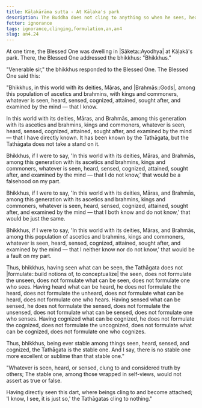 ```yaml
---
title: Kāḷakārāma sutta - At Kāḷaka's park
description: The Buddha does not cling to anything so when he sees, hears, senses, or cognizes, he does not formulate the seen, the unseen, what can be seen, or one who sees. He does not formulate the heard, the unheard, what can be heard, or one who hears. He does not formulate the sensed, the unsensed, what can be sensed, or one who senses. He does not formulate the cognized, the uncognized, what can be cognized, or one who cognizes.
fetter: ignorance
tags: ignorance,clinging,formulation,an,an4
slug: an4.24
---
```


At one time, the Blessed One was dwelling in |Sāketa::Ayodhya| at Kāḷakā's park. There, the Blessed One addressed the bhikkhus: "Bhikkhus."

"Venerable sir," the bhikkhus responded to the Blessed One. The Blessed One said this:

"Bhikkhus, in this world with its deities, Māras, and |Brahmās::Gods|, among this population of ascetics and brahmins, with kings and commoners, whatever is seen, heard, sensed, cognized, attained, sought after, and examined by the mind — that I know.

In this world with its deities, Māras, and Brahmās, among this generation with its ascetics and brahmins, kings and commoners, whatever is seen, heard, sensed, cognized, attained, sought after, and examined by the mind — that I have directly known. It has been known by the Tathāgata, but the Tathāgata does not take a stand on it.

Bhikkhus, if I were to say, 'In this world with its deities, Māras, and Brahmās, among this generation with its ascetics and brahmins, kings and commoners, whatever is seen, heard, sensed, cognized, attained, sought after, and examined by the mind — that I do not know,' that would be a falsehood on my part.

Bhikkhus, if I were to say, 'In this world with its deities, Māras, and Brahmās, among this generation with its ascetics and brahmins, kings and commoners, whatever is seen, heard, sensed, cognized, attained, sought after, and examined by the mind — that I both know and do not know,' that would be just the same.

Bhikkhus, if I were to say, 'In this world with its deities, Māras, and Brahmās, among this population of ascetics and brahmins, kings and commoners, whatever is seen, heard, sensed, cognized, attained, sought after, and examined by the mind — that I neither know nor do not know,' that would be a fault on my part.

Thus, bhikkhus, having seen what can be seen, the Tathāgata does not |formulate::build notions of, to conceptualize| the seen, does not formulate the unseen, does not formulate what can be seen, does not formulate one who sees. Having heard what can be heard, he does not formulate the heard, does not formulate the unheard, does not formulate what can be heard, does not formulate one who hears. Having sensed what can be sensed, he does not formulate the sensed, does not formulate the unsensed, does not formulate what can be sensed, does not formulate one who senses. Having cognized what can be cognized, he does not formulate the cognized, does not formulate the uncognized, does not formulate what can be cognized, does not formulate one who cognizes.

Thus, bhikkhus, being ever stable among things seen, heard, sensed, and cognized, the Tathāgata is the stable one. And I say, there is no stable one more excellent or sublime than that stable one."

"Whatever is seen, heard, or sensed,
clung to and considered truth by others;
The stable one, among those wrapped in self-views,
would not assert as true or false.

Having directly seen this dart,
where beings cling to and become attached;
'I know, I see, it is just so,'
the Tathāgatas cling to nothing."